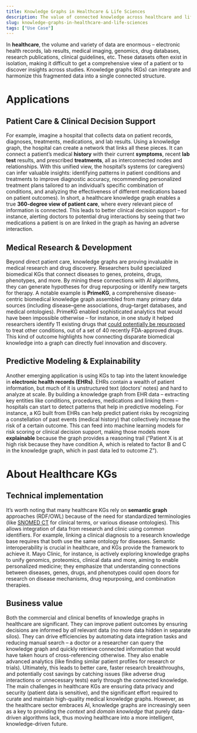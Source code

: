 ```yaml
---
title: Knowledge Graphs in Healthcare & Life Sciences
description: The value of connected knowledge across healthcare and life sciences
slug: knowledge-graphs-in-healthcare-and-life-sciences
tags: ["Use Case"]
---
```


In **healthcare**, the volume and variety of data are enormous – electronic health records, lab results, medical imaging, genomics, drug databases, research publications, clinical guidelines, etc. These datasets often exist in isolation, making it difficult to get a comprehensive view of a patient or to discover insights across studies. Knowledge graphs (KGs) can integrate and harmonize this fragmented data into a single connected structure.

# Applications

## Patient Care & Clinical Decision Support

For example, imagine a hospital that collects data on patient records, diagnoses, treatments, medications, and lab results. Using a knowledge graph, the hospital can create a network that links all these pieces. It can connect a patient’s medical **history** with their current **symptoms**, recent **lab test** results, and prescribed **treatments**, all as interconnected nodes and relationships. With this unified view, the hospital’s systems (or caregivers) can infer valuable insights: identifying patterns in patient conditions and treatments to improve diagnostic accuracy, recommending personalized treatment plans tailored to an individual’s specific combination of conditions, and analyzing the effectiveness of different medications based on patient outcomes). In short, a healthcare knowledge graph enables a true **360-degree view of patient care**, where every relevant piece of information is connected. This leads to better clinical decision support – for instance, alerting doctors to potential drug interactions by seeing that two medications a patient is on are linked in the graph as having an adverse interaction.

## Medical Research & Development

Beyond direct patient care, knowledge graphs are proving invaluable in medical research and drug discovery. Researchers build specialized biomedical KGs that connect diseases to genes, proteins, drugs, phenotypes, and more. By mining these connections with AI algorithms, they can generate hypotheses for drug repurposing or identify new targets for therapy. A notable example is **PrimeKG**, a comprehensive disease-centric biomedical knowledge graph assembled from many primary data sources (including disease–gene associations, drug–target databases, and medical ontologies). PrimeKG enabled sophisticated analytics that would have been impossible otherwise – for instance, in one study it helped researchers identify 11 existing drugs that [could potentially be repurposed](https://www.mayoclinicplatform.org/2023/12/21/knowledge-graphs-can-move-healthcare-into-the-future/#:~:text=Since%20developing%20KGs%20of%20this,drugs%20that%20could%20be%20repurposed) to treat other conditions, out of a set of 40 recently FDA-approved drugs. This kind of outcome highlights how connecting disparate biomedical knowledge into a graph can directly fuel innovation and discovery.

## Predictive Modeling & Explainability

Another emerging application is using KGs to tap into the latent knowledge in **electronic health records (EHRs)**. EHRs contain a wealth of patient information, but much of it is unstructured text (doctors’ notes) and hard to analyze at scale. By building a knowledge graph from EHR data – extracting key entities like conditions, procedures, medications and linking them – hospitals can start to detect patterns that help in predictive modeling. For instance, a KG built from EHRs can help predict patient risks by recognizing a constellation of past events (medical history) that collectively increase the risk of a certain outcome. This can feed into machine learning models for risk scoring or clinical decision support, making those models more **explainable** because the graph provides a reasoning trail (“Patient X is at high risk because they have condition A, which is related to factor B and C in the knowledge graph, which in past data led to outcome Z”).

# About Healthcare KGs

## Technical implementation

It’s worth noting that many healthcare KGs rely on **semantic graph** approaches (RDF/OWL) because of the need for standardized terminologies (like [SNOMED CT](https://digital.nhs.uk/services/terminology-and-classifications/snomed-ct) for clinical terms, or various disease ontologies). This allows integration of data from research and clinic using common identifiers. For example, linking a clinical diagnosis to a research knowledge base requires that both use the same ontology for diseases. Semantic interoperability is crucial in healthcare, and KGs provide the framework to achieve it. Mayo Clinic, for instance, is actively exploring knowledge graphs to unify genomics, proteomics, clinical data and more, aiming to enable personalized medicine; they emphasize that understanding connections between diseases, genes, drugs, and phenotypes could open doors for research on disease mechanisms, drug repurposing, and combination therapies.

## Business value

Both the commercial and clinical benefits of knowledge graphs in healthcare are significant. They can improve patient outcomes by ensuring decisions are informed by *all* relevant data (no more data hidden in separate silos). They can drive efficiencies by automating data integration tasks and reducing manual search – a doctor or a researcher can query the knowledge graph and quickly retrieve connected information that would have taken hours of cross-referencing otherwise. They also enable advanced analytics (like finding similar patient profiles for research or trials). Ultimately, this leads to better care, faster research breakthroughs, and potentially cost savings by catching issues (like adverse drug interactions or unnecessary tests) early through the connected knowledge. The main challenges in healthcare KGs are ensuring data privacy and security (patient data is sensitive), and the significant effort required to curate and maintain high-quality medical knowledge graphs. However, as the healthcare sector embraces AI, knowledge graphs are increasingly seen as a key to providing the *context* and *domain knowledge* that purely data-driven algorithms lack, thus moving healthcare into a more intelligent, knowledge-driven future.
